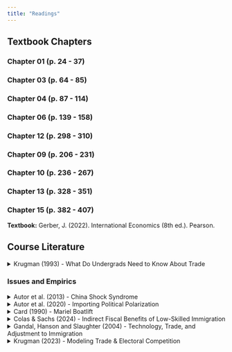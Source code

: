 ```yaml
---
title: "Readings" 
---
```


## Textbook Chapters

### Chapter 01 (p. 24 - 37)

<!--
```{=html}
<details>
  <summary>Gerber Chapter 01 </summary>
  <a class="btn btn-primary btn-lg cv-download" href="Gerber-Textbook/Gerber-Ch01.pdf" target="_blank">
    <i class="fa-solid fa-file-arrow-down"></i>Download
  </a>
  <div class="embed-container">
    <iframe src="Gerber-Textbook/Gerber-Ch01.pdf" style="border: 0.5px" height="1000" width="800"></iframe>
  </div>
</details>
```
-->

### Chapter 03 (p. 64 - 85)

<!--
```{=html}
<details>
  <summary>Gerber Chapter 03 </summary>
  <a class="btn btn-primary btn-lg cv-download" href="Gerber-Textbook/Gerber-Ch03.pdf" target="_blank">
    <i class="fa-solid fa-file-arrow-down"></i>Download
  </a>
  <div class="embed-container">
    <iframe src="Gerber-Textbook/Gerber-Ch03.pdf" style="border: 0.5px" height="1000" width="800"></iframe>
  </div>
</details>
```
-->

### Chapter 04 (p. 87 - 114)

<!--
```{=html}
<details>
  <summary>Gerber Chapter 04 </summary>
  <a class="btn btn-primary btn-lg cv-download" href="Gerber-Textbook/Gerber-Ch04.pdf" target="_blank">
    <i class="fa-solid fa-file-arrow-down"></i>Download
  </a>
  <div class="embed-container">
    <iframe src="Gerber-Textbook/Gerber-Ch04.pdf" style="border: 0.5px" height="1000" width="800"></iframe>
  </div>
</details>
```
-->

### Chapter 06 (p. 139 - 158)

<!--
```{=html}
<details>
  <summary>Gerber Chapter 06 </summary>
  <a class="btn btn-primary btn-lg cv-download" href="Gerber-Textbook/Gerber-Ch06.pdf" target="_blank">
    <i class="fa-solid fa-file-arrow-down"></i>Download
  </a>
  <div class="embed-container">
    <iframe src="Gerber-Textbook/Gerber-Ch06.pdf" style="border: 0.5px" height="1000" width="800"></iframe>
  </div>
</details>
```
-->

### Chapter 12 (p. 298 - 310)

<!--
```{=html}
<details>
  <summary>Gerber Chapter 12 </summary>
  <a class="btn btn-primary btn-lg cv-download" href="Gerber-Textbook/Gerber-Ch12.pdf" target="_blank">
    <i class="fa-solid fa-file-arrow-down"></i>Download
  </a>
  <div class="embed-container">
    <iframe src="Gerber-Textbook/Gerber-Ch12.pdf" style="border: 0.5px" height="1000" width="800"></iframe>
  </div>
</details>
```
-->

### Chapter 09 (p. 206 - 231)
 
<!--
```{=html}
<details>
  <summary>Gerber Chapter 09 </summary>
  <a class="btn btn-primary btn-lg cv-download" href="Gerber-Textbook/Gerber-Ch09.pdf" target="_blank">
    <i class="fa-solid fa-file-arrow-down"></i>Download
  </a>
  <div class="embed-container">
    <iframe src="Gerber-Textbook/Gerber-Ch09.pdf" style="border: 0.5px" height="1000" width="800"></iframe>
  </div>
</details>
```
-->

### Chapter 10 (p. 236 - 267)

<!--
```{=html}
<details>
  <summary>Gerber Chapter 10 </summary>
  <a class="btn btn-primary btn-lg cv-download" href="Gerber-Textbook/Gerber-Ch10.pdf" target="_blank">
    <i class="fa-solid fa-file-arrow-down"></i>Download
  </a>
  <div class="embed-container">
    <iframe src="Gerber-Textbook/Gerber-Ch10.pdf" style="border: 0.5px" height="1000" width="800"></iframe>
  </div>
</details>
```
-->

### Chapter 13 (p. 328 - 351)

<!--
```{=html}
<details>
  <summary>Gerber Chapter 13 </summary>
  <a class="btn btn-primary btn-lg cv-download" href="Gerber-Textbook/Gerber-Ch13.pdf" target="_blank">
    <i class="fa-solid fa-file-arrow-down"></i>Download
  </a>
  <div class="embed-container">
    <iframe src="Gerber-Textbook/Gerber-Ch13.pdf" style="border: 0.5px" height="1000" width="800"></iframe>
  </div>
</details>
```
-->

### Chapter 15 (p. 382 - 407)

<!--
```{=html}
<details>
  <summary>Gerber Chapter 15 </summary>
  <a class="btn btn-primary btn-lg cv-download" href="Gerber-Textbook/Gerber-Ch15.pdf" target="_blank">
    <i class="fa-solid fa-file-arrow-down"></i>Download
  </a>
  <div class="embed-container">
    <iframe src="Gerber-Textbook/Gerber-Ch15.pdf" style="border: 0.5px" height="1000" width="800"></iframe>
  </div>
</details>
```
-->

**Textbook:** 
Gerber, J. (2022). International Economics (8th ed.). Pearson. 

## Course Literature

```{=html}
<details>
  <summary>Krugman (1993) - What Do Undergrads Need to Know About Trade </summary>
  <a class="btn btn-primary btn-lg cv-download" href="Articles/1993-Krugman-WhatDoUndergradsNeedToKnowAboutTrade-AEA.pdf" target="_blank">
    <i class="fa-solid fa-file-arrow-down"></i>Download
  </a>
  <div class="embed-container">
    <iframe src="Articles/1993-Krugman-WhatDoUndergradsNeedToKnowAboutTrade-AEA.pdf" style="border: 0.5px" height="1000" width="800"></iframe>
  </div>
</details>
```

### Issues and Empirics

```{=html}
<details>
  <summary>Autor et al. (2013) - China Shock Syndrome </summary>
  <a class="btn btn-primary btn-lg cv-download" href="Articles/2013-Autor-et-al-China-Syndrome-AER.pdf" target="_blank">
    <i class="fa-solid fa-file-arrow-down"></i>Download
  </a>
  <div class="embed-container">
    <iframe src="Articles/2013-Autor-et-al-China-Syndrome-AER.pdf" style="border: 0.5px" height="1000" width="800"></iframe>
  </div>
</details>
```

```{=html}
<details>
  <summary>Autor et al. (2020) - Importing Political Polarization </summary>
  <a class="btn btn-primary btn-lg cv-download" href="Articles/2020-Autor-et-al-Importing-Political-Polarization-AER.pdf" target="_blank">
    <i class="fa-solid fa-file-arrow-down"></i>Download
  </a>
  <div class="embed-container">
    <iframe src="Articles/2020-Autor-et-al-Importing-Political-Polarization-AER.pdf" style="border: 0.5px" height="1000" width="800"></iframe>
  </div>
</details>
```

```{=html}
<details>
  <summary>Card (1990) - Mariel Boatlift </summary>
  <a class="btn btn-primary btn-lg cv-download" href="Articles/1990-Card-Impact-of-the-Mariel-Boatlift-on-Miami-Labor-Market-ILRR.pdf" target="_blank">
    <i class="fa-solid fa-file-arrow-down"></i>Download
  </a>
  <div class="embed-container">
    <iframe src="Articles/1990-Card-Impact-of-the-Mariel-Boatlift-on-Miami-Labor-Market-ILRR.pdf" style="border: 0.5px" height="1000" width="800"></iframe>
  </div>
</details>
```

```{=html}
<details>
  <summary>Colas & Sachs (2024) - Indirect Fiscal Benefits of Low-Skilled Immigration </summary>
  <a class="btn btn-primary btn-lg cv-download" href="Articles/2024-Colas-&-Sachs-Indirect-Fiscal-Benefits-of-Low-Skilled-Immigration-AEJ.pdf" target="_blank">
    <i class="fa-solid fa-file-arrow-down"></i>Download
  </a>
  <div class="embed-container">
    <iframe src="Articles/2024-Colas-&-Sachs-Indirect-Fiscal-Benefits-of-Low-Skilled-Immigration-AEJ.pdf" style="border: 0.5px" height="1000" width="800"></iframe>
  </div>
</details>
```

```{=html}
<details>
  <summary>Gandal, Hanson and Slaughter (2004) - Technology, Trade, and Adjustment to Immigration </summary>
  <a class="btn btn-primary btn-lg cv-download" href="Articles/2004-Gandal-et-al-Technology-Trade-&-Adjustment-to-Immigration-EER.pdf" target="_blank">
    <i class="fa-solid fa-file-arrow-down"></i>Download
  </a>
  <div class="embed-container">
    <iframe src="Articles/2004-Gandal-et-al-Technology-Trade-&-Adjustment-to-Immigration-EER.pdf" style="border: 0.5px" height="1000" width="800"></iframe>
  </div>
</details>
```

```{=html}
<details>
  <summary>Krugman (2023) - Modeling Trade & Electoral Competition</summary>
  <a class="btn btn-primary btn-lg cv-download" href="Krugman-Textbook/Political-Theory.pdf" target="_blank">
    <i class="fa-solid fa-file-arrow-down"></i>Download
  </a>
  <div class="embed-container">
    <iframe src="Krugman-Textbook/Political-Theory.pdf" style="border: 0.5px" height="1000" width="800"></iframe>
  </div>
</details>
```